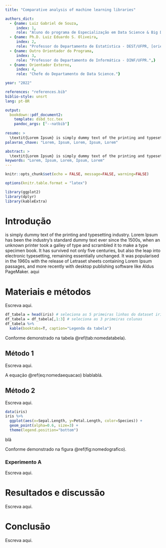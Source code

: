 ```yaml
---
title: "Comparative analysis of machine learning libraries"

authors_dict:
  - {name: Luiz Gabriel de Souza,
     index: 1,
     role: "Aluno do programa de Especialização em Data Science & Big Data, [aluno@dsbd.leg.ufpr.br](aluno@dsbd.leg.ufpr.br)."}
  - {name: Ph.D. Luiz Eduardo S. Oliveira,
     index: 2,
     role: "Professor do Departamento de Estatística - DEST/UFPR, [orientador@dsbd.leg.ufpr.br](orientador@dsbd.leg.ufpr.br)."}
  - {name: Outro Orientador do Programa,
     index: 3,
     role: "Professor do Departamento de Informática - DINF/UFPR.",}
  - {name: Orientador Externo,
     index: 4,
     role: "Chefe do Departamento de Data Science."}

year: "2022"

references: "references.bib"
biblio-style: unsrt
lang: pt-BR

output:
  bookdown::pdf_document2:
    template: dsbd_tcc.tex
    pandoc_args: ["--natbib"]
    
resumo: >
  \textit{Lorem Ipsum} is simply dummy text of the printing and typesetting industry. Lorem Ipsum has been the industry's standard dummy text ever since the 1500s, when an unknown printer took a galley of type and scrambled it to make a type specimen book. It has survived not only five centuries, but also the leap into electronic typesetting, remaining essentially unchanged. It was popularised in the 1960s with the release of Letraset sheets containing Lorem Ipsum passages, and more recently with desktop publishing software like Aldus PageMaker including versions of Lorem Ipsum.
palavras_chave: "Lorem, Ipsum, Lorem, Ipsum, Lorem"

abstract: >
  \textit{Lorem Ipsum} is simply dummy text of the printing and typesetting industry. Lorem Ipsum has been the industry's standard dummy text ever since the 1500s, when an unknown printer took a galley of type and scrambled it to make a type specimen book. It has survived not only five centuries, but also the leap into electronic typesetting, remaining essentially unchanged. It was popularised in the 1960s with the release of Letraset sheets containing Lorem Ipsum passages, and more recently with desktop publishing software like Aldus PageMaker including versions of Lorem Ipsum.
keywords: "Lorem, Ipsum, Lorem, Ipsum, Lorem"
---
```


```r
knitr::opts_chunk$set(echo = FALSE, message=FALSE, warning=FALSE)

options(knitr.table.format = "latex")

library(ggplot2)
library(dplyr)
library(kableExtra)
```

# Introdução

\textit{Lorem Ipsum} is simply dummy text of the printing and typesetting industry. Lorem Ipsum has been the industry's standard dummy text ever since the 1500s, when an unknown printer took a galley of type and scrambled it to make a type specimen book. It has survived not only five centuries, but also the leap into electronic typesetting, remaining essentially unchanged. It was popularised in the 1960s with the release of Letraset sheets containing Lorem Ipsum passages, and more recently with desktop publishing software like Aldus PageMaker. \cite{wickham2016r} aqui

# Materiais e métodos

Escreva aqui.

```r
df_tabela = head(iris) # seleciona as 5 primeiras linhas do dataset iris
df_tabela = df_tabela[,1:3] # seleciona as 3 primeiras colunas
df_tabela %>%
  kable(booktabs=T, caption="Legenda da tabela")
```

Conforme demonstrado na tabela \@ref(tab:nomedatabela).

## Método 1

Escreva aqui.

```{=tex}
\begin{equation}
\log L = \sum_{i=1}^{n} \big[Y_i\ln(\pi_i) + (1-Y_i)\ln(1-\pi_i)\big]\text{.}(\#eq:nomedaequacao)
\end{equation}
```
A equação \@ref(eq:nomedaequacao) blablablá.

## Método 2

Escreva aqui.

```r
data(iris)
iris %>%
  ggplot(aes(x=Sepal.Length, y=Petal.Length, color=Species)) +
  geom_point(alpha=0.6, size=3) +
  theme(legend.position="bottom")
```

blã

Conforme demonstrado na figura \@ref(fig:nomedografico).

### Experimento A

Escreva aqui.

# Resultados e discussão

Escreva aqui.

# Conclusão

Escreva aqui.
